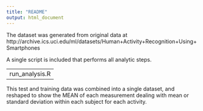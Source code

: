 ```yaml
---
title: "README"
output: html_document
---
```


The dataset was generated from original data at http://archive.ics.uci.edu/ml/datasets/Human+Activity+Recognition+Using+Smartphones 

A single script is included that performs all analytic steps.

--------------------
run_analysis.R
--------------------

This test and training data was combined into a single dataset, and reshaped to show the MEAN of each measurement dealing with mean or standard deviation within each subject for each activity.


